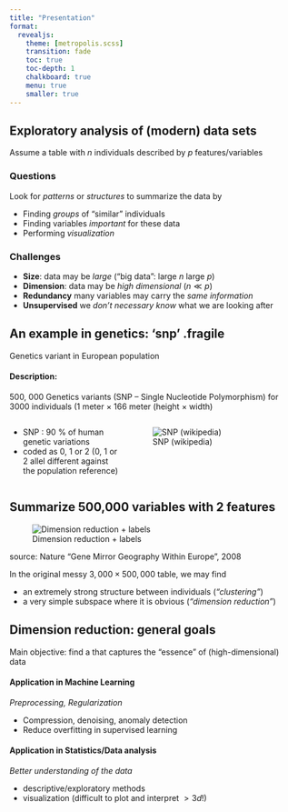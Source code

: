 ```yaml
---
title: "Presentation"
format: 
  revealjs: 
    theme: [metropolis.scss]
    transition: fade
    toc: true
    toc-depth: 1
    chalkboard: true
    menu: true
    smaller: true
---
```


## Exploratory analysis of (modern) data sets

Assume a table with $n$ individuals described by $p$ features/variables
  
### Questions

Look for _patterns_ or _structures_ to summarize the data by
   
- Finding _groups_ of "similar" individuals
- Finding variables _important_ for these data
- Performing _visualization_

### Challenges

- **Size**: data may be _large_ ("big data": large $n$ large $p$)    
- **Dimension**: data may be _high dimensional_ ($n \ll p$)
- **Redundancy** many variables may carry the _same information_
- **Unsupervised** we _don't necessary know_ what we are looking after

## An example in genetics: 'snp' .fragile

Genetics variant in European population

#### Description: \textcolor{black}{\it medium/large data, high-dimensional}

500, 000 Genetics variants (SNP -- Single Nucleotide Polymorphism) for  3000 individuals (1 meter $\times$ 166 meter (height $\times$ width)

:::: columns

::: {.column width="37%"}

- SNP : 90 \% of human genetic variations
- coded as 0, 1 or 2 (0, 1 or 2 allel different against the population reference)

:::

::: {.column width="57%"}

![SNP (wikipedia)](figs/SNP.png)

:::


::::

## Summarize 500,000 variables with 2 features

![Dimension reduction + labels ](figs/geneMirrorGeography.png)

::: footer
source: Nature "Gene  Mirror Geography Within  Europe", 2008
:::

In the original messy $3,000 \times 500,000$ table, we may find
 
- an extremely strong structure between individuals (_"clustering"_)
- a very simple subspace where it is obvious (_"dimension reduction"_)

## Dimension reduction: general goals

Main objective: find a \alert{\bf low-dimensional representation} that captures the "essence" of (high-dimensional) data


#### Application in Machine Learning
  
 _Preprocessing, Regularization_
  
- Compression, denoising,  anomaly detection
- Reduce overfitting in supervised learning

#### Application in Statistics/Data analysis
    
_Better understanding of the data_
    
- descriptive/exploratory methods
- visualization (difficult to plot and interpret $> 3d$!)
